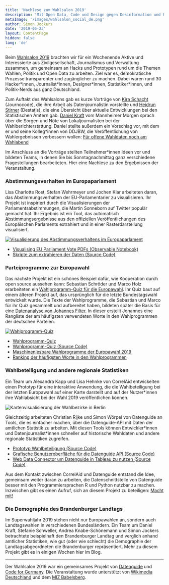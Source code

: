 ```yaml
---
title: 'Nachlese zum Wahlsalon 2019'
description: 'Mit Open Data, Code und Design gegen Desinformation und Politikverdrossenheit'
metaImage: '/images/wahlsalon_social_de.png'
author: Simon Jockers
date: '2019-05-23'
layout: ContentPage
hidden: false
lang: 'de'
---
```


Beim [Wahlsalon 2019](/wahlsalon) brachten wir für ein Wochenende Aktive und Interessierte aus Zivilgesellschaft, Journalismus und Verwaltung zusammen, um gemeinsam an Hacks und Prototypen rund um die Themen Wahlen, Politik und Open Data zu arbeiten. Ziel war es, demokratische Prozesse transparenter und zugänglicher zu machen. Dabei waren rund 30 Hacker\*innen, Journalist\*innen, Designer\*innen, Statistiker\*innen, und Politik-Nerds aus ganz Deutschland.

Zum Auftakt des Wahlsalons gab es kurze Vorträge von [Kira Schacht](https://twitter.com/daten_drang) (Journocode), die ihre Arbeit als Datenjournalistin vorstellte und [Heidrun Stirner](https://twitter.com/StirnerHeidi) (Destatis), die eine Übersicht über aktuelle Entwicklungen bei den Statistischen Ämtern gab. [Daniel Kraft](https://twitter.com/dk_kraft) vom Mannheimer Morgen sprach über die Sorgen und Nöte von Lokaljournalisten bei der Wahlberichterstattung. Daniel stellte außerdem ein Vorschlag vor, mit dem er und seine Kolleg\*innen von DDJBW, die Veröffentlichung von Wahlergebnissen verbessern wollen: [Für offene Wahldaten noch am Wahlabend](http://ddjbw.de/2019/03/12/fuer-offene-wahldaten-noch-am-wahlabend/)

Im Anschluss an die Vorträge stellten Teilnehmer\*innen Ideen vor und bildeten Teams, in denen Sie bis Sonntagnachmittag ganz verschiedene Fragestellungen bearbeiteten. Hier eine Nachlese zu den Ergebnissen der Veranstaltung.

### Abstimmungsverhalten im Europaparlament

Lisa Charlotte Rost, Stefan Wehrmeyer und Jochen Klar arbeiteten daran, das Abstimmungsverhalten der EU-Parlamentarier zu visualisieren. Ihr Projekt ist inspiriert durch die Visualisierungen der Parlamentsabstimmungen, die Martin Sonneborn auf Twitter populär gemacht hat. Ihr Ergebnis ist ein Tool, das automatisch Abstimmungsergebnisse aus den offiziellen Veröffentlichungen des Europäischen Parlaments extrahiert und in einer Rasterdarstellung visualisiert.

[![Visualisierung des Abstimmungsverhaltens im Europaparlament](./abstimmungen.png)](https://observablehq.com/@stefanw/parsing-eu-parliament-vote-pdfs)

- [Visualising EU Parliament Vote PDFs (Observable Notebook)](https://observablehq.com/@stefanw/parsing-eu-parliament-vote-pdfs)
- [Skripte zum extrahieren der Daten (Source Code)](https://github.com/jochenklar/meps)

### Parteiprogramme zur Europawahl

Das nächste Projekt ist ein schönes Beispiel dafür, wie Kooperation durch open source aussehen kann: Sebastian Schröder und Marco Holz erarbeiteten ein [Wahlprogramm-Quiz für die Europawahl](https://wahlprogrammquiz.de). Ihr Quiz baut auf einem älteren Projekt auf, das ursprünglich für die letzte Bundestagswahl entwickelt wurde. Die Texte der Wahlprogramme, die Sebastian und Marco für ihr Quiz gesammelt und aufbereitet haben, bildeten später die Basis für eine [Datenanalyse von Johannes Filter](https://twitter.com/fil_ter/status/1122798508317265920). In dieser erstellt Johannes eine Rangliste der am häufigsten verwendeten Worte in den Wahlprogrammen der deutschen Parteien.

[![Wahlprogramm-Quiz](./wahlprogramme.png)](https://wahlprogrammquiz.de)

- [Wahlprogramm-Quiz](https://wahlprogrammquiz.de)
- [Wahlprogramm-Quiz (Source Code)](https://github.com/codedust/wahlsalon19-werhatsgesagt)
- [Maschinenlesbare Wahlprogramme der Europawahl 2019](https://github.com/basti-schr/eu-wahlprogramme)
- [Ranking der häufigsten Worte in den Wahlprogrammen](https://github.com/jfilter/most-frequent-words-2019-german-eu-election-programs)

### Wahlbeteiligung und andere regionale Statistiken

Ein Team um Alexandra Kapp und Lisa Hehnke von CorrelAid entwickelten einen Prototyp für eine interaktive Anwendung, die die Wahlbeteiligung bei der letzten Europawahl auf einer Karte darstellt und auf der Nutzer\*innen ihre Wahlabsicht bei der Wahl 2019 veröffentlichen können.

![Kartenvisualisierung der Wahlbezirke in Berlin](./wahlbeteiligung.jpg)

Gleichzeitig arbeiteten Christian Rijke und Simon Wörpel von Datenguide an Tools, die es einfacher machen, über die Datenguide-API mit Daten der amtlichen Statistik zu arbeiten. Mit diesen Tools können Entwickler\*innen und Datenjournalist\*innen schneller auf historische Wahldaten und andere regionale Statistiken zugreifen.

- [Prototyp Wahlbeteiligung (Source Code)](https://github.com/AlexandraKapp/eu-wahlbeteiligung)
- [Grafische Benutzeroberfläche für die Datenguide API (Source Code)](https://github.com/crijke/datenguideguide)
- [Web Data Connector um Datenguide in Tableau zu nutzen (Source Code)](https://github.com/datenguide/datenguide-wdc)

Aus dem Kontakt zwischen CorrelAid und Datenguide entstand die Idee, gemeinsam weiter daran zu arbeiten, die Datenschnittstelle von Datenguide besser mit den Programmiersprachen R und Python nutzbar zu machen. Inzwischen gibt es einen Aufruf, sich an diesem Projekt zu beteiligen: [Macht mit!](https://mailchi.mp/14a8f1458fca/correlaid-projektausschreibung-datenguide)

### Die Demographie des Brandenburger Landtags

Im Superwahljahr 2019 stehen nicht nur Europawahlen an, sondern auch Landtagswahlen in verschiedenen Bundesländern. Ein Team um Daniel Kraft, Stefanie Schweller, Andrea Knabe-Schönemann und Simon Jockers betrachtete beispielhaft den Brandenburger Landtag und verglich anhand amtlicher Statistiken, wie gut (oder wie schlecht) die Demographie der Landtagsabgeordneten die Brandenburger repräsentiert. Mehr zu diesem Projekt gibt es in einigen Wochen hier im Blog.

---

Der Wahlsalon 2019 war ein gemeinsames Projekt von [Datenguide](/) und [Code for Germany](https://codefor.de). Die Veranstaltung wurde unterstützt von [Wikimedia Deutschland](https://wikimedia.de/) und dem [MIZ Babelsberg](https://www.miz-babelsberg.de/).
